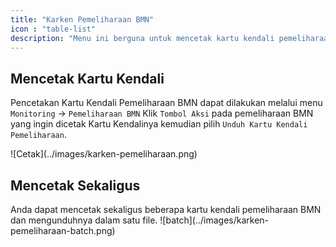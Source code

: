 ```yaml
---
title: "Karken Pemeliharaan BMN"
icon : "table-list"
description: "Menu ini berguna untuk mencetak kartu kendali pemeliharaan BMN"
---
```


## Mencetak Kartu Kendali

Pencetakan Kartu Kendali Pemeliharaan BMN dapat dilakukan melalui menu `Monitoring` -> `Pemeliharaan BMN` Klik `Tombol Aksi` pada pemeliharaan BMN yang ingin dicetak Kartu Kendalinya kemudian pilih `Unduh Kartu Kendali Pemeliharaan`.
<Frame caption="Tampilan Cetak Kartu Kendali Pemeliharaan">
    ![Cetak](../images/karken-pemeliharaan.png)
</Frame>

## Mencetak Sekaligus
<Tip>
    Anda dapat mencetak sekaligus beberapa kartu kendali pemeliharaan BMN dan mengunduhnya dalam satu file.
<Frame caption="Cetak sekaligus kartu kendali pemeliharaan BMN">
    ![batch](../images/karken-pemeliharaan-batch.png)
</Frame>
</Tip>
